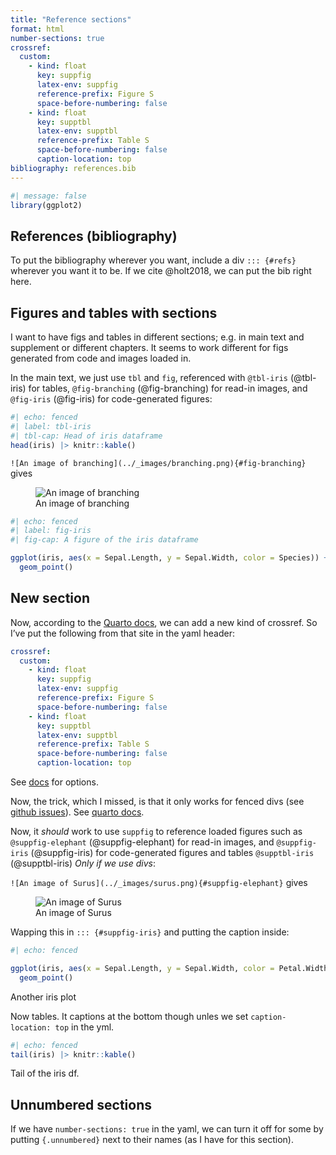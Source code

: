 ```yaml
---
title: "Reference sections"
format: html
number-sections: true
crossref:
  custom:
    - kind: float
      key: suppfig
      latex-env: suppfig
      reference-prefix: Figure S
      space-before-numbering: false
    - kind: float
      key: supptbl
      latex-env: supptbl
      reference-prefix: Table S
      space-before-numbering: false
      caption-location: top
bibliography: references.bib
---
```


```r
#| message: false
library(ggplot2)
```

## References (bibliography)

To put the bibliography wherever you want, include a div `::: {#refs}` wherever you want it to be. If we cite @holt2018, we can put the bib right here.

::: {#refs}
:::

## Figures and tables with sections

I want to have figs and tables in different sections; e.g. in main text and supplement or different chapters. It seems to work different for figs generated from code and images loaded in.

In the main text, we just use `tbl` and `fig`, referenced with `@tbl-iris` (@tbl-iris) for tables, `@fig-branching` (@fig-branching) for read-in images, and `@fig-iris` (@fig-iris) for code-generated figures:

```r
#| echo: fenced
#| label: tbl-iris
#| tbl-cap: Head of iris dataframe
head(iris) |> knitr::kable()
```

`![An image of branching](../_images/branching.png){#fig-branching}` gives

![An image of branching](../_images/branching.png){#fig-branching}

```r
#| echo: fenced
#| label: fig-iris
#| fig-cap: A figure of the iris dataframe

ggplot(iris, aes(x = Sepal.Length, y = Sepal.Width, color = Species)) +
  geom_point()
```

## New section

Now, according to the [Quarto docs](https://quarto.org/docs/authoring/cross-references-custom.html), we can add a new kind of crossref. So I've put the following from that site in the yaml header:

``` yaml
crossref:
  custom:
    - kind: float
      key: suppfig
      latex-env: suppfig
      reference-prefix: Figure S
      space-before-numbering: false
    - kind: float
      key: supptbl
      latex-env: supptbl
      reference-prefix: Table S
      space-before-numbering: false
      caption-location: top
```

See [docs](https://quarto.org/docs/reference/metadata/crossref.html#custom) for options.

Now, the trick, which I missed, is that it only works for fenced divs (see [github issues](https://github.com/quarto-dev/quarto-cli/issues/8956)). See [quarto docs](https://quarto.org/docs/authoring/cross-references-divs.html).

Now, it *should* work to use `suppfig` to reference loaded figures such as `@suppfig-elephant` (@suppfig-elephant) for read-in images, and `@suppfig-iris` (@suppfig-iris) for code-generated figures and tables `@supptbl-iris` (@supptbl-iris) *Only if we use divs*:

`![An image of Surus](../_images/surus.png){#suppfig-elephant}` gives

![An image of Surus](../_images/surus.png){#suppfig-elephant}

Wapping this in `::: {#suppfig-iris}` and putting the caption inside:

::: {#suppfig-iris}
```r
#| echo: fenced

ggplot(iris, aes(x = Sepal.Length, y = Sepal.Width, color = Petal.Width)) +
  geom_point()
```

Another iris plot
:::

Now tables. It captions at the bottom though unles we set `caption-location: top` in the yml.

::: {#supptbl-iris}
```r
#| echo: fenced
tail(iris) |> knitr::kable()
```

Tail of the iris df.
:::

## Unnumbered sections {.unnumbered}

If we have `number-sections: true` in the yaml, we can turn it off for some by putting `{.unnumbered}` next to their names (as I have for this section).
